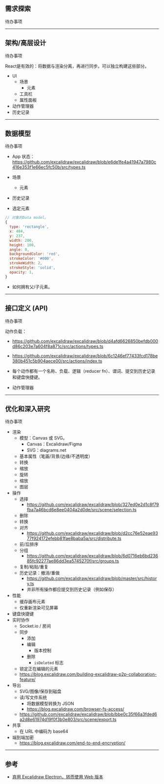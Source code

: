 ## 需求探索

待办事项

***

## 架构/高层设计

待办事项

React是有效的：将数据与渲染分离，再进行同步。可以独立构建这些部分。

* UI
  * 场景
    * 元素
  * 工具栏
  * 属性面板
* 动作管理器
* 历史记录

***

## 数据模型

待办事项

* App 状态：https://github.com/excalidraw/excalidraw/blob/e6de1fe4a41947a7980c416e353f1e66ec5fc50b/src/types.ts

* 场景
  * 元素

* 历史记录

* 选定元素

```js
// 对象的Data model。
{
  type: 'rectangle',
  x: 404,
  y: 237,
  width: 200,
  height: 100,
  angle: 0,
  backgroundColor: 'red',
  strokeColor: '#000',
  strokeWidth: 2,
  strokeStyle: 'solid',
  opacity: 1,
}
```

* 如何拥有父/子元素。

***

## 接口定义 (API)

待办事项

动作负载：

* https://github.com/excalidraw/excalidraw/blob/d4afd6626850befdb000d86c203e7a604f8a871c/src/actions/types.ts

* https://github.com/excalidraw/excalidraw/blob/6c1246ef77433fcd178be380b451c5b904aece00/src/actions/index.ts

* 每个动作都有一个名称、负载、逻辑（reducer fn）、谓词、提交到历史记录和键盘快捷键。

* 动作管理器

***

## 优化和深入研究

待办事项

* 渲染
  * 模型：Canvas 或 SVG。
    * Canvas：Excalidraw/Figma
    * SVG：diagrams.net
  * 基本属性（笔画/背景/边缘/不透明度）
  * 转换
  * 缩放
  * 旋转
  * 缩放
  * 图层
* 操作
  * 选择
    * https://github.com/excalidraw/excalidraw/blob/327ed0e2d1c8f79fba7a46bcd6e8ee0404a2d0de/src/scene/selection.ts
  * 删除
  * 转换
  * 对齐
    * https://github.com/excalidraw/excalidraw/blob/d2cc76e52eae9377f924172efebb81fae8baba5a/src/distribute.ts
  * 前/后排序
  * 分组
    * https://github.com/excalidraw/excalidraw/blob/6d0716eb6bd23685fc92277ae86dd3ea5745270f/src/groups.ts
  * 复制/粘贴/重复
  * 历史记录：撤消/重做
    * https://github.com/excalidraw/excalidraw/blob/master/src/history.ts
    * 并非所有操作都应提交到历史记录（例如保存）
* 性能
  * 缓存画布元素
  * 仅重新渲染可见屏幕
* 键盘快捷键
* 实时协作
  * Socket.io / 房间
  * 同步
    * 添加
    * 编辑
      * 版本控制
    * 删除
      * `isDeleted` 标志
  * 锁定正在编辑的元素
  * https://blog.excalidraw.com/building-excalidraw-p2p-collaboration-feature/
* 导出
  * SVG/图像/保存到磁盘
  * 读/写文件系统
    * 将数据模型转换为 JSON
    * https://blog.excalidraw.com/browser-fs-access/
  * https://github.com/excalidraw/excalidraw/blob/bbe0c35f66a3fded6a2d8e61974d19f0f3b0e803/src/scene/export.ts
* 共享
  * 在 URL 中编码为 base64
* 端到端加密
  * https://blog.excalidraw.com/end-to-end-encryption/

***

## 参考

* [弃用 Excalidraw Electron，转而使用 Web 版本](https://web.dev/deprecating-excalidraw-electron/)
